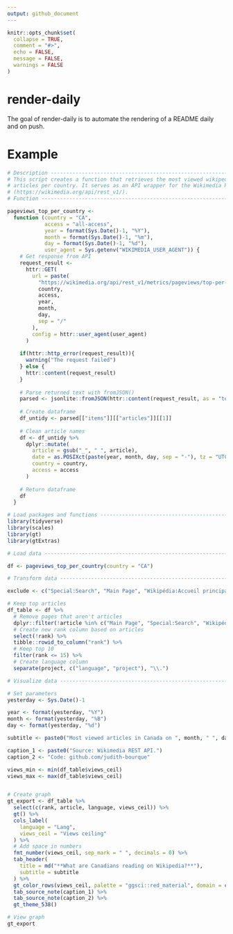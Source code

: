 ```yaml
---
output: github_document
---
```


<!-- README.md is generated from README.Rmd. Please edit that file -->

```r
knitr::opts_chunk$set(
  collapse = TRUE,
  comment = "#>",
  echo = FALSE,
  message = FALSE,
  warnings = FALSE
)
```

# render-daily

<!-- badges: start -->
<!-- badges: end -->

The goal of render-daily is to automate the rendering of a README daily and on push.

# Example

```r
# Description -------------------------------------------------------------
# This script creates a function that retrieves the most viewed wikipedia
# articles per country. It serves as an API wrapper for the Wikimedia REST API
# (https://wikimedia.org/api/rest_v1/).
# Function ----------------------------------------------------------------

pageviews_top_per_country <-
  function (country = "CA",
            access = "all-access",
            year = format(Sys.Date()-1, "%Y"),
            month = format(Sys.Date()-1, "%m"),
            day = format(Sys.Date()-1, "%d"),
            user_agent = Sys.getenv("WIKIMEDIA_USER_AGENT")) {
    # Get response from API
    request_result <-
      httr::GET(
        url = paste(
          "https://wikimedia.org/api/rest_v1/metrics/pageviews/top-per-country",
          country,
          access,
          year,
          month,
          day,
          sep = "/"
        ),
        config = httr::user_agent(user_agent)
      )
    
    if(httr::http_error(request_result)){
      warning("The request failed")
    } else {
      httr::content(request_result)
    }
    
    # Parse returned text with fromJSON()
    parsed <- jsonlite::fromJSON(httr::content(request_result, as = "text"))
    
    # Create dataframe
    df_untidy <- parsed[["items"]][["articles"]][[1]]
    
    # Clean article names
    df <- df_untidy %>% 
      dplyr::mutate(
        article = gsub("_", " ", article),
        date = as.POSIXct(paste(year, month, day, sep = "-"), tz = "UTC"),
        country = country,
        access = access
      )
    
    # Return dataframe
    df
  }
```


```r
# Load packages and functions ---------------------------------------------
library(tidyverse)
library(scales)
library(gt)
library(gtExtras)

# Load data ---------------------------------------------------------------

df <- pageviews_top_per_country(country = "CA")

# Transform data ----------------------------------------------------------

exclude <- c("Special:Search", "Main Page", "Wikipédia:Accueil principal")

# Keep top articles
df_table <- df %>% 
  # Remove pages that aren't articles
  dplyr::filter(!article %in% c("Main Page", "Special:Search", "Wikipédia:Accueil principal", "Wikipedia:Featured pictures", "Spécial:Recherche", "Portal:Current events", "Wikipedia:首页", "Wiktionary:Main Page")) %>% 
  # Create new rank column based on articles
  select(!rank) %>% 
  tibble::rowid_to_column("rank") %>% 
  # Keep top 10
  filter(rank <= 15) %>% 
  # Create language column
  separate(project, c("language", "project"), "\\.")

# Visualize data ----------------------------------------------------------

# Set parameters
yesterday <- Sys.Date()-1

year <- format(yesterday, "%Y")
month <- format(yesterday, "%B")
day <- format(yesterday, "%d")

subtitle <- paste0("Most viewed articles in Canada on ", month, " ", day, ",", " ", year, ".")

caption_1 <- paste0("Source: Wikimedia REST API.")
caption_2 <- "Code: github.com/judith-bourque"

views_min <- min(df_table$views_ceil)
views_max <- max(df_table$views_ceil)


# Create graph
gt_export <- df_table %>% 
  select(c(rank, article, language, views_ceil)) %>% 
  gt() %>% 
  cols_label(
    language = "Lang",
    views_ceil = "Views ceiling"
  ) %>% 
  # Add space in numbers
  fmt_number(views_ceil, sep_mark = " ", decimals = 0) %>% 
  tab_header(
    title = md("**What are Canadians reading on Wikipedia?**"),
    subtitle = subtitle
  ) %>% 
  gt_color_rows(views_ceil, palette = "ggsci::red_material", domain = c(views_min, views_max)) %>% 
  tab_source_note(caption_1) %>% 
  tab_source_note(caption_2) %>% 
  gt_theme_538()

# View graph
gt_export

```